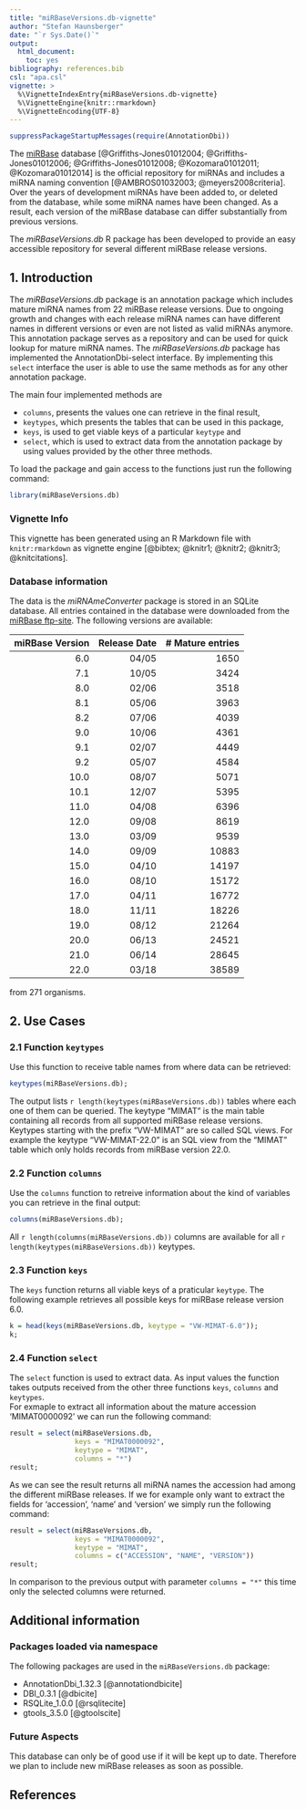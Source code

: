 ```yaml
---
title: "miRBaseVersions.db-vignette"
author: "Stefan Haunsberger"
date: "`r Sys.Date()`"
output: 
  html_document:
    toc: yes
bibliography: references.bib
csl: "apa.csl"
vignette: >
  %\VignetteIndexEntry{miRBaseVersions.db-vignette}
  %\VignetteEngine{knitr::rmarkdown}
  %\VignetteEncoding{UTF-8}
---
```


<!-- output:
  pdf_document:
    toc: yes --> 

```r
suppressPackageStartupMessages(require(AnnotationDbi))
```

The [miRBase](http://www.mirbase.org) database [@Griffiths-Jones01012004; 
@Griffiths-Jones01012006; @Griffiths-Jones01012008; @Kozomara01012011; 
@Kozomara01012014] is the official repository for miRNAs and includes a miRNA 
naming convention [@AMBROS01032003; @meyers2008criteria].
Over the years of development miRNAs have been added to, or deleted from the 
database, while some miRNA names have been changed. As a result, each version 
of the miRBase database can differ substantially from previous versions. 

The _miRBaseVersions.db_ R package has been developed to provide an easy 
accessible repository for several different miRBase release versions.
  
## 1. Introduction

The _miRBaseVersions.db_ package is an annotation package which includes 
mature miRNA names from 22 miRBase release versions. Due to ongoing growth and 
changes with each release miRNA names can have different names in different 
versions or even are not listed as valid miRNAs anymore. This annotation package
serves as a repository and can be used for quick lookup for mature miRNA names. 
The _miRBaseVersions.db_ package has implemented the AnnotationDbi-select 
interface. By implementing this `select` interface the user is able to use 
the same methods as for any other annotation package.

The main four implemented methods are 

- `columns`, presents the values one can retrieve in the final result,
- `keytypes`, which presents the tables that can be used in this package,
- `keys`, is used to get viable keys of a particular `keytype` and
- `select`, which is used to extract data from the annotation package by using 
values provided by the other three methods.

To load the package and gain access to the functions just run the 
following command:

```r
library(miRBaseVersions.db)
```

### Vignette Info

This vignette has been generated using an R Markdown file with 
`knitr:rmarkdown` as vignette engine [@bibtex; @knitr1; @knitr2; @knitr3; 
@knitcitations].

### Database information

The data is the 
_miRNAmeConverter_ package is stored in an SQLite database. All entries 
contained in the database were downloaded from the 
[miRBase ftp-site](ftp://mirbase.org/pub/mirbase/). The following versions 
are available:


|miRBase Version |Release Date	  | # Mature entries|
|---------------:|---------------:|----------------:|
|	6.0	         |	04/05         |	1650	        |
|	7.1	         |	10/05         |	3424	        |
|	8.0	         |	02/06         |	3518	        |
|	8.1	         |	05/06         |	3963	        |
|	8.2	         |	07/06         |	4039	        |
|	9.0	         |	10/06         |	4361	        |
|	9.1	         |	02/07         |	4449	        |
|	9.2	         |	05/07         |	4584	        |
|	10.0         |	08/07         |	5071	        |
|	10.1         |	12/07         |	5395	        |
|	11.0         |	04/08         |	6396	        |
|	12.0         |	09/08         |	8619	        |
|	13.0         |	03/09         |	9539	        |
|	14.0         |	09/09         |	10883	        |
|	15.0         |	04/10         |	14197	        |
|	16.0         |	08/10         |	15172	        |
|	17.0         |	04/11         |	16772	        |
|	18.0         |	11/11         |	18226	        |
|	19.0         |	08/12         |	21264	        |
|	20.0         |	06/13         |	24521	        |
|	21.0         |	06/14         |	28645	        |
|	22.0         |	03/18         |	38589	        |


from 271 organisms.


## 2. Use Cases

### 2.1 Function `keytypes`

Use this function to receive table names from where data can be retrieved:
```r
keytypes(miRBaseVersions.db);
```
The output lists `r length(keytypes(miRBaseVersions.db))` tables where each one
of them can be queried. The keytype "MIMAT" is the main table containing all
records from all supported miRBase release versions. Keytypes starting with 
the prefix "VW-MIMAT" are so called SQL views. For example the keytype
"VW-MIMAT-22.0" is an SQL view from the "MIMAT" table which only holds records
from miRBase version 22.0.

### 2.2 Function `columns`

Use the `columns` function to retreive information about the kind of variables
you can retrieve in the final output:
```r
columns(miRBaseVersions.db);
```
All `r length(columns(miRBaseVersions.db))` columns are available for all 
`r length(keytypes(miRBaseVersions.db))` keytypes.

### 2.3 Function `keys`

The `keys` function returns all viable keys of a praticular `keytype`. The 
following example retrieves all possible keys for miRBase release version 6.0.
```r
k = head(keys(miRBaseVersions.db, keytype = "VW-MIMAT-6.0"));
k;
```

### 2.4 Function `select`

The `select` function is used to extract data. As input values the function
takes outputs received from the other three functions `keys`, 
`columns` and `keytypes`.  
For exmaple to extract all information about the mature 
accession 'MIMAT0000092' we can run the following command:
```r
result = select(miRBaseVersions.db, 
                keys = "MIMAT0000092", 
                keytype = "MIMAT", 
                columns = "*")
result;
```
As we can see the result returns all miRNA names the accession had among the
different miRBase releases.
If we for example only want to extract the fields for 'accession', 'name' and 
'version' we simply run the following command:
```r
result = select(miRBaseVersions.db, 
                keys = "MIMAT0000092", 
                keytype = "MIMAT", 
                columns = c("ACCESSION", "NAME", "VERSION"))
result;
```
In comparison to the previous output with parameter `columns = "*"` this time
only the selected columns were returned.


## Additional information

### Packages loaded via namespace
The following packages are used in the `miRBaseVersions.db` package: 

* AnnotationDbi_1.32.3 [@annotationdbicite]
* DBI_0.3.1 [@dbicite]
* RSQLite_1.0.0 [@rsqlitecite]
* gtools_3.5.0 [@gtoolscite]

### Future Aspects
This database can only be of good use if it will be kept up to date.
Therefore we plan to include new miRBase releases as soon as possible.

## References {-}



